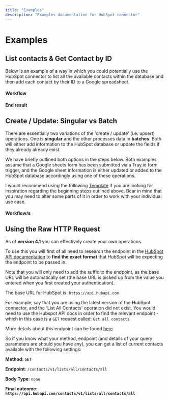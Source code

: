 ```yaml
---
title: "Examples"
description: "Examples documentation for HubSpot connector"
---
```


# Examples

## List contacts & Get Contact by ID 

Below is an example of a way in which you could potentially use the HubSpot connector to list all the available contacts within the database and then add each contact by their ID to a Google spreadsheet.

#### Workflow

#### End result

## Create / Update: Singular vs Batch

There are essentially two variations of the 'create / update' (i.e. upsert) operations. One is **singular** and the other processes data in **batches**. Both will either add information to the HubSpot database or update the fields if they already already exist. 

We have briefly outlined both options in the steps below. Both examples assume that a Google sheets form has been submitted via a Tray.io form trigger, and the Google sheet information is either updated or added to the HubSpot database accordingly using one of these operations.

I would recommend using the following [Template](https://tray.io/documentation/templates/revops/export-leads-from-google-sheet-to-hubspot/) if you are looking for inspiration regarding  the beginning steps outlined above. Bear in mind that you may need to alter some parts of it in order to work with your individual use case. 

#### Workflow/s

## Using the Raw HTTP Request

As of **version 4.1** you can effectively create your own operations.

To use this you will first of all need to research the endpoint in the [HubSpot API documentation](https://developers.hubspot.com/docs/api/overview) to **find the exact format** that HubSpot will be expecting the endpoint to be passed in.

Note that you will only need to add the suffix to the endpoint, as the base URL will be automatically set (the base URL is picked up from the value you entered when you first created your authentication).

The base URL for HubSpot is: `https://api.hubapi.com`

For example, say that you are using the latest version of the HubSpot connector, and the 'List All Contacts' operation did not exist. You would need to use the Hubspot API docs in order to find the relevant endpoint - which in this case is a `GET` request called: `Get all contacts`.

More details about this endpoint can be found [here](https://legacydocs.hubspot.com/docs/methods/contacts/get_contacts).

So if you know what your method, endpoint (and details of your query parameters are should you have any), you can get a list of current contacts available with the following settings:

**Method**: `GET`

**Endpoint**: `/contacts/v1/lists/all/contacts/all`

**Body Type**: `none`

**Final outcome**: **`https://api.hubapi.com/contacts/v1/lists/all/contacts/all`**

